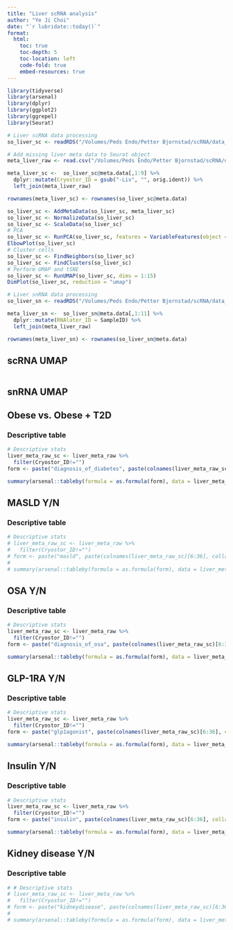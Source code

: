 ```yaml
---
title: "Liver scRNA analysis"
author: "Ye Ji Choi"
date: "`r lubridate::today()`"
format: 
  html:
    toc: true
    toc-depth: 5
    toc-location: left
    code-fold: true
    embed-resources: true
---
```


```r
library(tidyverse)
library(arsenal)
library(dplyr)
library(ggplot2)
library(ggrepel)
library(Seurat)
```

```r
# Liver scRNA data processing
so_liver_sc <- readRDS("/Volumes/Peds Endo/Petter Bjornstad/scRNA/data_raw/PB_Liver_7SingleCellDatasets.RDS")

# Add missing liver meta data to Seurat object
meta_liver_raw <- read.csv("/Volumes/Peds Endo/Petter Bjornstad/scRNA/data_clean/liver_biopsy_metadata_PN.csv")

meta_liver_sc <-  so_liver_sc@meta.data[,1:9] %>%
  dplyr::mutate(Cryostor_ID = gsub("-Liv", "", orig.ident)) %>%
  left_join(meta_liver_raw)

rownames(meta_liver_sc) <- rownames(so_liver_sc@meta.data)

so_liver_sc <- AddMetaData(so_liver_sc, meta_liver_sc)
so_liver_sc <- NormalizeData(so_liver_sc)
so_liver_sc <- ScaleData(so_liver_sc)
# PCA
so_liver_sc <- RunPCA(so_liver_sc, features = VariableFeatures(object = so_liver_sc))
ElbowPlot(so_liver_sc)
# Cluster cells
so_liver_sc <- FindNeighbors(so_liver_sc)
so_liver_sc <- FindClusters(so_liver_sc)
# Perform UMAP and tSNE
so_liver_sc <- RunUMAP(so_liver_sc, dims = 1:15)
DimPlot(so_liver_sc, reduction = "umap") 
```

```r
# Liver snRNA data processing
so_liver_sn <- readRDS("/Volumes/Peds Endo/Petter Bjornstad/scRNA/data_raw/NoRef_PetterLiver_ClinData_Labels_Char_041924.RDS")

meta_liver_sn <-  so_liver_sn@meta.data[,1:11] %>%
  dplyr::mutate(RNAlater_ID = SampleID) %>%
  left_join(meta_liver_raw)

rownames(meta_liver_sn) <- rownames(so_liver_sn@meta.data)
```

## scRNA UMAP

```r

```

## snRNA UMAP


## Obese vs. Obese + T2D
### Descriptive table
```r
# Descriptive stats
liver_meta_raw_sc <- liver_meta_raw %>%
  filter(Cryostor_ID!="")
form <- paste("diagnosis_of_diabetes", paste(colnames(liver_meta_raw_sc)[6:36], collapse = " + "), sep = " ~ ")

summary(arsenal::tableby(formula = as.formula(form), data = liver_meta_raw_sc, test = F))

```



## MASLD Y/N
### Descriptive table

```r
# Descriptive stats
# liver_meta_raw_sc <- liver_meta_raw %>%
#   filter(Cryostor_ID!="")
# form <- paste("masld", paste(colnames(liver_meta_raw_sc)[6:36], collapse = " + "), sep = " ~ ")
# 
# summary(arsenal::tableby(formula = as.formula(form), data = liver_meta_raw_sc, test = F))

```

## OSA Y/N
### Descriptive table

```r
# Descriptive stats
liver_meta_raw_sc <- liver_meta_raw %>%
  filter(Cryostor_ID!="")
form <- paste("diagnosis_of_osa", paste(colnames(liver_meta_raw_sc)[6:36], collapse = " + "), sep = " ~ ")

summary(arsenal::tableby(formula = as.formula(form), data = liver_meta_raw_sc, test = F))

```

## GLP-1RA Y/N
### Descriptive table

```r
# Descriptive stats
liver_meta_raw_sc <- liver_meta_raw %>%
  filter(Cryostor_ID!="")
form <- paste("glp1agonist", paste(colnames(liver_meta_raw_sc)[6:36], collapse = " + "), sep = " ~ ")

summary(arsenal::tableby(formula = as.formula(form), data = liver_meta_raw_sc, test = F))

```

## Insulin Y/N
### Descriptive table

```r
# Descriptive stats
liver_meta_raw_sc <- liver_meta_raw %>%
  filter(Cryostor_ID!="")
form <- paste("insulin", paste(colnames(liver_meta_raw_sc)[6:36], collapse = " + "), sep = " ~ ")

summary(arsenal::tableby(formula = as.formula(form), data = liver_meta_raw_sc, test = F))

```

## Kidney disease Y/N
### Descriptive table

```r
# # Descriptive stats
# liver_meta_raw_sc <- liver_meta_raw %>%
#   filter(Cryostor_ID!="")
# form <- paste("kidneydisease", paste(colnames(liver_meta_raw_sc)[6:36], collapse = " + "), sep = " ~ ")
# 
# summary(arsenal::tableby(formula = as.formula(form), data = liver_meta_raw_sc, test = F))

```
